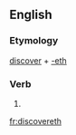 ==English==

===Etymology===
[[discover]] + [[-eth]]

===Verb===
{{infl|en|verb form}}

# {{archaic third-person singular of|discover}}

[[fr:discovereth]]